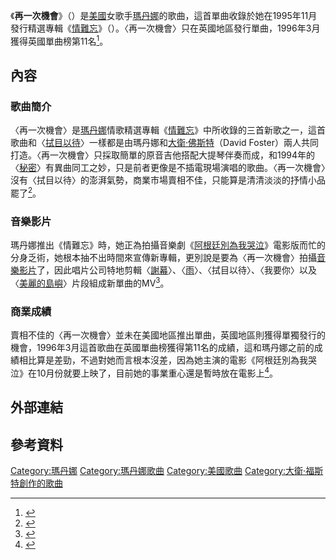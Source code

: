 {{Infobox single
| Name           = 再一次機會<br />One More Chance
| Cover          = 
| Border         = 
| Artist         = [[瑪丹娜|瑪丹娜]]
| from Album     = [[情難忘|情難忘]]
| B-side         = "[[拭目以待|拭目以待]]"
| Released       = 1996年3月7日
| Format         = {{flat list|
*7"
*12"
*[[錄音帶|錄音帶]]
*[[CD|CD]]
}}
| Genre          = [[流行音樂|流行音樂]]
| Recorded       = 1995年9月
| Length         = 4:25
| Label          = {{flat list|
* Maverick
* [[華納兄弟唱片公司|華納兄弟唱片公司]]}}
| Writer         = {{flat list|
* 瑪丹娜
* [[大卫·沃尔特·福斯特|大衛·佛斯特]]}}
| Producer       = {{flat list|
* 瑪丹娜
* 大衛·佛斯特}}
| Last single    = "[[拭目以待|You'll See]]"<br />(1995)
| This single    = "'''One More Chance'''"<br />(1996)
| Next single    = "[[愛情已成往事_(歌曲)|Love Don't Live Here Anymore]]"<br />(1996)
}}
《'''再一次機會'''》（{{lang-en|'''One More Chance'''}}）是[[美國|美國]]女歌手[[瑪丹娜|瑪丹娜]]的歌曲，這首單曲收錄於她在1995年11月發行精選專輯《[[Something_to_Remember|情難忘]]》（{{lang-en|Something To Remember}}）。〈再一次機會〉只在英國地區發行單曲，1996年3月獲得英國單曲榜第11名<ref>{{Cite web |url=http://www.officialcharts.com/artist/_/madonna/ |title=英國官方排行榜瑪丹娜成績 |accessdate=2016-07-06 |archive-date=2015-01-19 |archive-url=https://web.archive.org/web/20150119173628/http://www.officialcharts.com/artist/_/madonna |dead-url=no }}</ref>。

==內容==
===歌曲簡介===
〈再一次機會〉是[[瑪丹娜|瑪丹娜]]情歌精選專輯《[[Something_to_Remember|情難忘]]》中所收錄的三首新歌之一，這首歌曲和〈[[拭目以待|拭目以待]]〉一樣都是由瑪丹娜和[[大卫·沃尔特·福斯特|大衛·佛斯特]]（David Foster）兩人共同打造。〈再一次機會〉只採取簡單的原音吉他搭配大提琴伴奏而成，和1994年的〈[[秘密_(瑪丹娜歌曲)|秘密]]〉有異曲同工之妙，只是前者更像是不插電現場演唱的歌曲。〈再一次機會〉沒有〈拭目以待〉的澎湃氣勢，商業市場賣相不佳，只能算是清清淡淡的抒情小品罷了<ref>{{Cite web |url=http://www.billboard.com/artist/308786/madonna/biography |title=美國告示牌官網瑪丹娜資料 |accessdate=2016-07-06 |archive-date=2017-09-20 |archive-url=https://web.archive.org/web/20170920114443/http://www.billboard.com/artist/308786/madonna/biography |dead-url=no }}</ref>。

===音樂影片===
瑪丹娜推出《情難忘》時，她正為拍攝音樂劇《[[贝隆夫人_(電影)|阿根廷別為我哭泣]]》電影版而忙的分身乏術，她根本抽不出時間來宣傳新專輯，更別說是要為〈再一次機會〉拍攝[[音樂影片|音樂影片]]了，因此唱片公司特地剪輯〈[[謝幕_(瑪丹娜歌曲)|謝幕]]〉、〈[[雨_(麥當娜歌曲)|雨]]〉、〈拭目以待〉、〈我要你〉以及〈[[La_Isla_Bonita|美麗的島嶼]]〉片段組成新單曲的MV<ref>{{Cite web |url=https://www.youtube.com/watch?v=a5PTfhiHQ8A |title=再一次機會MV |accessdate=2016-07-06 |archive-date=2017-01-12 |archive-url=https://web.archive.org/web/20170112162342/https://www.youtube.com/watch?v=a5PTfhiHQ8A |dead-url=no }}</ref>。

===商業成績===
賣相不佳的〈再一次機會〉並未在美國地區推出單曲，英國地區則獲得單獨發行的機會，1996年3月這首歌曲在英國單曲榜獲得第11名的成績，這和瑪丹娜之前的成績相比算是差勁，不過對她而言根本沒差，因為她主演的電影《阿根廷別為我哭泣》在10月份就要上映了，目前她的事業重心還是暫時放在電影上<ref>{{Cite web |url=http://www.billboard.com/artist/308786/madonna/chart?page=2&f=379 |title=美國告示牌官網瑪丹娜成績 |accessdate=2016-07-06 |archive-date=2015-03-11 |archive-url=https://web.archive.org/web/20150311053715/http://www.billboard.com/artist/308786/madonna/chart?page=2&f=379 |dead-url=no }}</ref>。

== 外部連結 ==
{{瑪丹娜}}
{{瑪丹娜歌曲}}

== 參考資料 ==
{{DEFAULTSORT:One More Chance}}
[[Category:瑪丹娜|Category:瑪丹娜]]
[[Category:瑪丹娜歌曲|Category:瑪丹娜歌曲]]
[[Category:美國歌曲|Category:美國歌曲]]
[[Category:大衛·福斯特創作的歌曲|Category:大衛·福斯特創作的歌曲]]